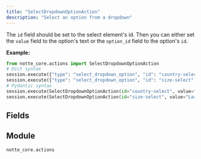 ```yaml
---
title: "SelectDropdownOptionAction"
description: "Select an option from a dropdown"
---
```


The `id` field should be set to the select element's id. Then you can either set the `value` field to the option's text or the `option_id` field to the option's `id`.

**Example:**
```python
from notte_core.actions import SelectDropdownOptionAction
# Dict syntax
session.execute({"type": "select_dropdown_option", "id": "country-select", "value": "United States"})
session.execute({"type": "select_dropdown_option", "id": "size-select", "value": "Large"})
# Pydantic syntax
session.execute(SelectDropdownOptionAction(id="country-select", value="United States"))
session.execute(SelectDropdownOptionAction(id="size-select", value="Large"))
```

## Fields

<ParamField path="type" type="Literal['select_dropdown_option']" required>
</ParamField>

<ParamField path="category" type="str" required>
</ParamField>

<ParamField path="description" type="str" required>
</ParamField>

<ParamField path="id" type="str" required>
</ParamField>

<ParamField path="selector" type="UnionType[NodeSelectors, None]" required>
</ParamField>

<ParamField path="press_enter" type="UnionType[bool, None]" required>
</ParamField>

<ParamField path="text_label" type="UnionType[str, None]" required>
</ParamField>

<ParamField path="param" type="UnionType[ActionParameter, None]" required>
</ParamField>

<ParamField path="value" type="UnionType[str, ValueWithPlaceholder]" required>
</ParamField>


## Module

`notte_core.actions`
